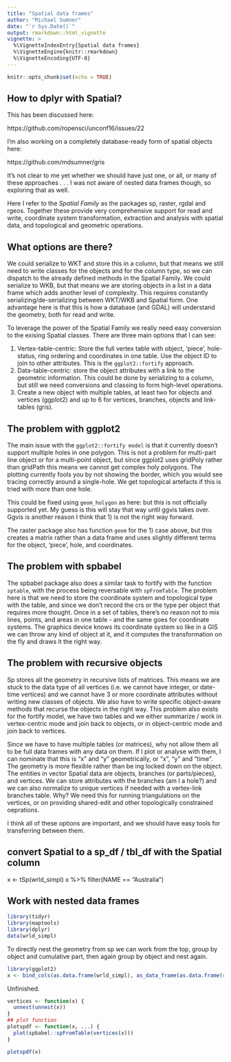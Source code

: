 ```yaml
---
title: "Spatial data frames"
author: "Michael Sumner"
date: "`r Sys.Date()`"
output: rmarkdown::html_vignette
vignette: >
  %\VignetteIndexEntry{Spatial data frames}
  %\VignetteEngine{knitr::rmarkdown}
  %\VignetteEncoding{UTF-8}
---
```


```r
knitr::opts_chunk$set(echo = TRUE)
```


## How to dplyr with Spatial? 

This has been discussed here: 

https://github.com/ropensci/unconf16/issues/22

I'm also working on a completely database-ready form of spatial objects here: 

https://github.com/mdsumner/gris

It's not clear to me yet whether we should have just one, or all, or many of these approaches . . .  I was not aware of nested data frames though, so exploring that as well. 

Here I refer to the *Spatial Family* as the packages sp, raster, rgdal and rgeos. Together these provide very comprehensive support for read and write, coordinate system transformation, extraction and analysis with spatial data, and topological and geometric operations. 

## What options are there? 

We could serialize to WKT and store this in a column, but that means we still need to write classes for the objects and for the column type, so we can dispatch to the already defined methods in the Spatial Family. We could serialize to WKB, but that means we are storing objects in a list in a data frame which adds another level of complexity.  This requires constantly serializing/de-serializing between WKT/WKB and Spatial form. One advantage here is that this is how a database (and GDAL) will understand the geometry, both for read and write. 

To leverage the power of the Spatial Family we really need easy conversion to the exising Spatial classes. There are three main options that I can see: 

1. Vertex-table-centric: Store the full vertex table with object, 'piece', hole-status, ring ordering and coordinates in one table. Use the object ID to join to other attributes. This is the `ggplot2::fortify` approach.
2. Data-table-centric: store the object attributes with a link to the geometric information. This could be done by serializing to a column, but still we need conversions and classing to form high-level operations. 
3. Create a new object with multiple tables, at least two for objects and vertices (ggplot2) and up to 6 for vertices, branches, objects and link-tables (gris). 


## The problem with ggplot2

The main issue with the `ggplot2::fortify model` is that it currently doesn't support multiple holes in one polygon. This is not a problem for multi-part line object or for a multi-point object, but since ggplot2 uses gridPoly rather than gridPath this means we cannot get complex holy polygons. The plotting currently fools you by not showing the border, which you would see tracing correctly around a single-hole. We get topological artefacts if this is tried with more than one hole. 

This could be fixed using `geom_holygon` as here: but this is not officially supported yet. My guess is this will stay that way until ggvis takes over. Ggvis is another reason I think that 1) is not the right way forward. 

The raster package also has function `geom` for the 1) case above, but this creates a matrix rather than a data frame and uses slightly different terms for the object, 'piece', hole, and coordinates. 

## The problem with spbabel

The spbabel package also does a similar task to fortify with the function `sptable`, with the process being reversable with `spFromTable`. The problem here is that we need to store the coordinate system and topological type with the table, and since we don't record the crs or the type per object that requires more thought. Once in a set of tables, there's no reason not to mix lines, points, and areas in one table - and the same goes for coordinate systems. The graphics device knows its coordinate system so like in a GIS we can throw any kind of object at it, and it computes the transformation on the fly and draws it the right way.  

## The problem with recursive objects

Sp stores all the geometry in recursive lists of matrices. This means we are stuck to the data type of all vertices (i.e. we cannot have integer, or date-time vertices) and we cannot have 3 or more coordinate attributes without writing new classes of objects.  We also have to write specific object-aware methods that recurse the objects in the right way. This problem also exists for the fortify model, we have two tables and we either summarize / work in vertex-centric mode and join back to objects, or in object-centric mode and join back to vertices. 

Since we have to have multiple tables (or matrices), why not allow them all to be full data frames with any data on them. If I plot or analyse with them, I can nominate that this is "x" and "y" geometrically, or "x", "y" and "time". The geometry is  more flexible rather than be ing locked down on the object. The entities in vector Spatial data are objects, branches (or parts/pieces), and vertices. We can store attributes with the branches (am I a hole?) and we can also normalize to unique vertices if needed with a vertex-link branches table. Why? We need this for running triangulations on the vertices, or on providing shared-edit and other topologically constrained oeprations. 

I think all of these options are important, and we should have easy tools for transferring between them.


## convert Spatial to a sp_df / tbl_df with the Spatial column
x <- tSp(wrld_simpl)
x %>% filter(NAME == "Australia")


## Work with nested data frames


```r
library(tidyr)
library(maptools)
library(dplyr)
data(wrld_simpl)
```

To directly nest the geometry  from sp we can work from the top, group by object and cumulative part, then again group by object and nest again. 

```r
library(ggplot2)
x <- bind_cols(as.data.frame(wrld_simpl), as_data_frame(as.data.frame(raster::geom(wrld_simpl))) %>% group_by(cump, object) %>% nest %>%  group_by(object) %>% nest)
```

Unfinished. 
```r
vertices <- function(x) {
  unnest(unnest(x))
}
## plot function
plotspdf <- function(x, ...) {
  plot(spbabel::spFromTable(vertices(x)))
}

plotspdf(x)

```
